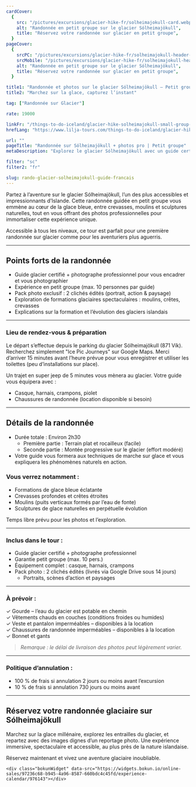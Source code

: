 ```yaml
---
cardCover:
  {
    src: "/pictures/excursions/glacier-hike-fr/solheimajokull-card.webp",
    alt: "Randonnée en petit groupe sur le glacier Sólheimajökull",
    title: "Réservez votre randonnée sur glacier en petit groupe",
  }
pageCover:
  {
    srcPC: "/pictures/excursions/glacier-hike-fr/solheimajokull-header-pc.webp",
    srcMobile: "/pictures/excursions/glacier-hike-fr/solheimajokull-header-mobile.webp",
    alt: "Randonnée en petit groupe sur le glacier Sólheimajökull",
    title: "Réservez votre randonnée sur glacier en petit groupe",
  }

title1: "Randonnée et photos sur le glacier Sólheimajökull – Petit groupe"
title2: "Marchez sur la glace, capturez l’instant"

tag: ["Randonnée sur Glacier"]

rate: 19000

linkFr: "/things-to-do-iceland/glacier-hike-solheimajokull-small-group-tour"
hrefLang: "https://www.lilja-tours.com/things-to-do-iceland/glacier-hike-solheimajokull-small-group-tour"

url: ""
pageTitle: "Randonnée sur Sólheimajökull + photos pro | Petit groupe"
metaDescription: "Explorez le glacier Sólheimajökull avec un guide certifié et repartez avec des photos pros. Glace bleue, crevasses, paysages à couper le souffle. Réservez !"

filter: "sc"
filter2: "fr"

slug: rando-glacier-solheimajokull-guide-francais
---
```


Partez à l’aventure sur le glacier Sólheimajökull, l’un des plus accessibles et impressionnants d’Islande. Cette randonnée guidée en petit groupe vous emmène au cœur de la glace bleue, entre crevasses, moulins et sculptures naturelles, tout en vous offrant des photos professionnelles pour immortaliser cette expérience unique.

Accessible à tous les niveaux, ce tour est parfait pour une première randonnée sur glacier comme pour les aventuriers plus aguerris.

---

## Points forts de la randonnée

- Guide glacier certifié + photographe professionnel pour vous encadrer et vous photographier
- Expérience en petit groupe (max. 10 personnes par guide)
- Pack photo exclusif : 2 clichés édités (portrait, action & paysage)
- Exploration de formations glaciaires spectaculaires : moulins, crêtes, crevasses
- Explications sur la formation et l’évolution des glaciers islandais

---

### Lieu de rendez-vous & préparation

Le départ s’effectue depuis le parking du glacier Sólheimajökull (871 Vík). Recherchez simplement "Ice Pic Journeys" sur Google Maps. Merci d’arriver 15 minutes avant l’heure prévue pour vous enregistrer et utiliser les toilettes (peu d’installations sur place).

Un trajet en super jeep de 5 minutes vous mènera au glacier. Votre guide vous équipera avec :

- Casque, harnais, crampons, piolet
- Chaussures de randonnée (location disponible si besoin)

---

## Détails de la randonnée

- Durée totale : Environ 2h30
  - Première partie : Terrain plat et rocailleux (facile)
  - Seconde partie : Montée progressive sur le glacier (effort modéré)
- Votre guide vous formera aux techniques de marche sur glace et vous expliquera les phénomènes naturels en action.

### Vous verrez notamment :

- Formations de glace bleue éclatante
- Crevasses profondes et crêtes étroites
- Moulins (puits verticaux formés par l’eau de fonte)
- Sculptures de glace naturelles en perpétuelle évolution

Temps libre prévu pour les photos et l’exploration.

---

### Inclus dans le tour :

- Guide glacier certifié + photographe professionnel
- Garantie petit groupe (max. 10 pers.)
- Équipement complet : casque, harnais, crampons
- Pack photo : 2 clichés édités (livrés via Google Drive sous 14 jours)
  - Portraits, scènes d’action et paysages

---

### À prévoir :

✓ Gourde – l’eau du glacier est potable en chemin  
✓ Vêtements chauds en couches (conditions froides ou humides)  
✓ Veste et pantalon imperméables – disponibles à la location  
✓ Chaussures de randonnée imperméables – disponibles à la location  
✓ Bonnet et gants

> _Remarque : le délai de livraison des photos peut légèrement varier._

---

### Politique d’annulation :

- 100 % de frais si annulation 2 jours ou moins avant l’excursion
- 10 % de frais si annulation 730 jours ou moins avant

---

## Réservez votre randonnée glaciaire sur Sólheimajökull

Marchez sur la glace millénaire, explorez les entrailles du glacier, et repartez avec des images dignes d’un reportage photo. Une expérience immersive, spectaculaire et accessible, au plus près de la nature islandaise.

Réservez maintenant et vivez une aventure glaciaire inoubliable.

<script
  type="text/javascript"
  src="https://widgets.bokun.io/assets/javascripts/apps/build/BokunWidgetsLoader.js?bookingChannelUUID=97236c68-b945-4a96-8587-660bdc4c45fd"
  async
></script>

    <div class="bokunWidget" data-src="https://widgets.bokun.io/online-sales/97236c68-b945-4a96-8587-660bdc4c45fd/experience-calendar/976143"></div>
